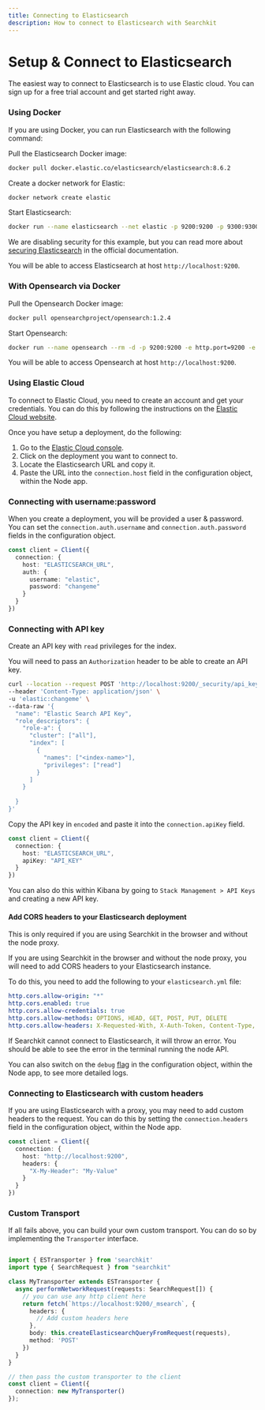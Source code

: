 ```yaml
---
title: Connecting to Elasticsearch
description: How to connect to Elasticsearch with Searchkit
---
```



# Setup & Connect to Elasticsearch

The easiest way to connect to Elasticsearch is to use Elastic cloud. You can sign up for a free trial account and get started right away.

### Using Docker

If you are using Docker, you can run Elasticsearch with the following command:

Pull the Elasticsearch Docker image:

```bash
docker pull docker.elastic.co/elasticsearch/elasticsearch:8.6.2
```

Create a docker network for Elastic:

```bash
docker network create elastic
```

Start Elasticsearch:

```bash
docker run --name elasticsearch --net elastic -p 9200:9200 -p 9300:9300 -e "discovery.type=single-node" -e "xpack.security.enabled=false" docker.elastic.co/elasticsearch/elasticsearch:8.6.2
```

We are disabling security for this example, but you can read more about [securing Elasticsearch](https://www.elastic.co/guide/en/elasticsearch/reference/current/configuring-security.html) in the official documentation.

You will be able to access Elasticsearch at host `http://localhost:9200`.

### With Opensearch via Docker

Pull the Opensearch Docker image:

```bash
docker pull opensearchproject/opensearch:1.2.4
```

Start Opensearch:

```sh
docker run --name opensearch --rm -d -p 9200:9200 -e http.port=9200 -e discovery.type=single-node -e http.max_content_length=10MB -e http.cors.enabled=true -e "http.cors.allow-origin='*'" -e http.cors.allow-headers=X-Requested-With,X-Auth-Token,Content-Type,Content-Length,Authorization -e http.cors.allow-credentials=true opensearchproject/opensearch:1.2.4
```

You will be able to access Opensearch at host `http://localhost:9200`.

### Using Elastic Cloud

To connect to Elastic Cloud, you need to create an account and get your credentials. You can do this by following the instructions on the [Elastic Cloud website](https://www.elastic.co/cloud).

Once you have setup a deployment, do the following:

1. Go to the [Elastic Cloud console](https://cloud.elastic.co/).
2. Click on the deployment you want to connect to.
3. Locate the Elasticsearch URL and copy it.
4. Paste the URL into the `connection.host` field in the configuration object, within the Node app.

### Connecting with username:password

When you create a deployment, you will be provided a user & password. You can set the `connection.auth.username` and `connection.auth.password` fields in the configuration object.

```ts
const client = Client({
  connection: {
    host: "ELASTICSEARCH_URL",
    auth: {
      username: "elastic",
      password: "changeme"
    }
  }
})
```

### Connecting with API key

Create an API key with `read` privileges for the index. 

You will need to pass an `Authorization` header to be able to create an API key.

```bash
curl --location --request POST 'http://localhost:9200/_security/api_key' \
--header 'Content-Type: application/json' \
-u 'elastic:changeme' \
--data-raw '{
  "name": "Elastic Search API Key",
  "role_descriptors": { 
    "role-a": {
      "cluster": ["all"],
      "index": [
        {
          "names": ["<index-name>"],
          "privileges": ["read"]
        }
      ]
    }
    
  }
}'
```

Copy the API key in `encoded` and paste it into the `connection.apiKey` field. 

```ts
const client = Client({
  connection: {
    host: "ELASTICSEARCH_URL",
    apiKey: "API_KEY"
  }
})
```

You can also do this within Kibana by going to `Stack Management > API Keys` and creating a new API key.

#### Add CORS headers to your Elasticsearch deployment

<Callout type="info">
  This is only required if you are using Searchkit in the browser and without the node proxy.
</Callout>

If you are using Searchkit in the browser and without the node proxy, you will need to add CORS headers to your Elasticsearch instance.

To do this, you need to add the following to your `elasticsearch.yml` file:

```yaml
http.cors.allow-origin: "*"
http.cors.enabled: true
http.cors.allow-credentials: true
http.cors.allow-methods: OPTIONS, HEAD, GET, POST, PUT, DELETE
http.cors.allow-headers: X-Requested-With, X-Auth-Token, Content-Type, Content-Length, Authorization, Access-Control-Allow-Headers, Accept, x-elastic-client-meta
```

If Searchkit cannot connect to Elasticsearch, it will throw an error. You should be able to see the error in the terminal running the node API.

You can also switch on the `debug` [flag](/docs/api-documentation/api#debug-mode) in the configuration object, within the Node app, to see more detailed logs.

### Connecting to Elasticsearch with custom headers

If you are using Elasticsearch with a proxy, you may need to add custom headers to the request. You can do this by setting the `connection.headers` field in the configuration object, within the Node app.

```ts
const client = Client({
  connection: {
    host: "http://localhost:9200",
    headers: {
      "X-My-Header": "My-Value"
    }
  }
})
```

### Custom Transport

If all fails above, you can build your own custom transport. You can do so by implementing the `Transporter` interface.

```ts

import { ESTransporter } from 'searchkit'
import type { SearchRequest } from "searchkit"

class MyTransporter extends ESTransporter {
  async performNetworkRequest(requests: SearchRequest[]) {
    // you can use any http client here
    return fetch(`https://localhost:9200/_msearch`, {
      headers: {
        // Add custom headers here
      },
      body: this.createElasticsearchQueryFromRequest(requests),
      method: 'POST'
    })
  }
}

// then pass the custom transporter to the client
const client = Client({
  connection: new MyTransporter()
});
```

